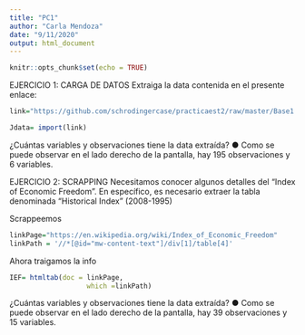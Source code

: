 ```yaml
---
title: "PC1"
author: "Carla Mendoza"
date: "9/11/2020"
output: html_document
---
```


```r
knitr::opts_chunk$set(echo = TRUE)
```

EJERCICIO 1: CARGA DE DATOS
Extraiga la data contenida en el presente enlace:
```r
link="https://github.com/schrodingercase/practicaest2/raw/master/Base1.xlsx"

Jdata= import(link)
```

¿Cuántas variables y observaciones tiene la data extraída?
●	Como se puede observar en el lado derecho de la pantalla, hay 195 observaciones y 6 variables.


EJERCICIO 2: SCRAPPING
Necesitamos conocer algunos detalles del “Index of Economic Freedom”. En específico, es necesario extraer la tabla denominada “Historical Index” (2008-1995)

Scrappeemos
```r
linkPage="https://en.wikipedia.org/wiki/Index_of_Economic_Freedom" 
linkPath = '//*[@id="mw-content-text"]/div[1]/table[4]'
```

Ahora traigamos la info

```r
IEF= htmltab(doc = linkPage, 
                   which =linkPath) 
```

¿Cuántas variables y observaciones tiene la data extraída?
●	Como se puede observar en el lado derecho de la pantalla, hay 39 observaciones y 15 variables.